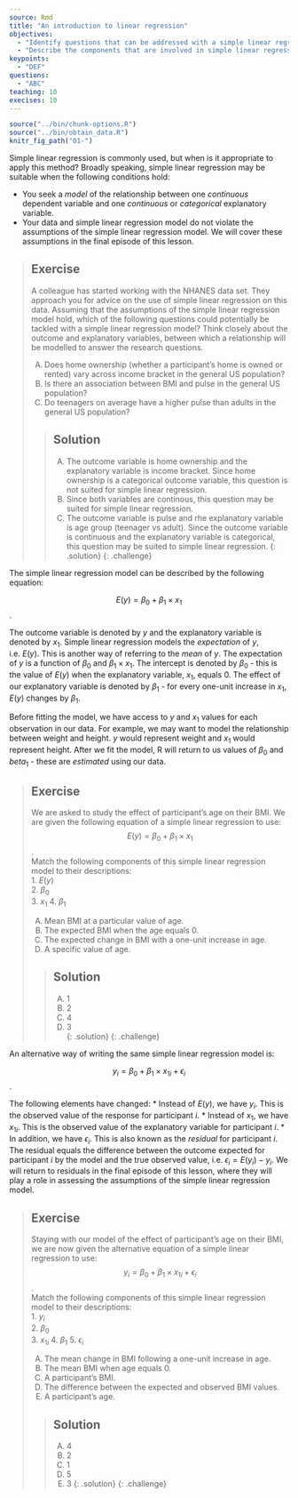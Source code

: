 ---
source: Rmd
title: "An introduction to linear regression"
objectives:
  - "Identify questions that can be addressed with a simple linear regression model."
  - "Describe the components that are involved in simple linear regression."
keypoints:
  - "DEF"
questions:
  - "ABC"
teaching: 10
execises: 10
---

```{r, include=FALSE}
source("../bin/chunk-options.R")
source("../bin/obtain_data.R")
knitr_fig_path("01-")
```

Simple linear regression is commonly used, but when is it appropriate to apply this method? Broadly speaking, simple linear regression may be suitable when the following conditions hold:

* You seek a *model* of the relationship between one *continuous* dependent variable and one *continuous* or *categorical* explanatory variable. 
* Your data and simple linear regression model do not violate the assumptions of the simple linear regression model. We will cover these assumptions in the final episode of this lesson.

> ## Exercise  
> A colleague has started working with the NHANES data set. They approach 
> you for advice on the use of simple linear regression on this data. 
> Assuming that the assumptions of the simple linear regression model hold, which
> of the following questions could potentially be tackled with a simple 
> linear regression model? Think closely about the outcome and explanatory
> variables, between which a relationship will be modelled to answer the 
> research questions.
>   
> A) Does home ownership (whether a participant's home is owned or rented)
> vary across income bracket in the general US population?  
> B) Is there an association between BMI and pulse in the general US population?  
> C) Do teenagers on average have a higher pulse than adults in the 
> general US population?
> 
> > ## Solution
> > A) The outcome variable is home ownership and the explanatory variable is 
> > income bracket.
> > Since home ownership is a categorical outcome variable, this question is not 
> > suited for simple linear regression.  
> > B) Since both variables are continous, this question may be suited 
> > for simple linear regression.  
> > C) The outcome variable is pulse and rhe explanatory variable is age group
> > (teenager vs adult). Since the outcome variable is 
> > continuous and the explanatory variable is categorical, 
> > this question may be suited to simple linear regression.
> {: .solution}
{: .challenge}

The simple linear regression model can be described by the following equation:

$$
E(y) = \beta_0 + \beta_1 \times x_1
$$.

The outcome variable is denoted by $y$ and the explanatory variable is denoted by $x_1$. Simple linear regression models the *expectation* of $y$, i.e. $E(y)$. This is another way of referring to the *mean* of $y$. The expectation of $y$ is a function of $\beta_0$ and $\beta_1 \times x_1$. The intercept is denoted by $\beta_0$ - this is the value of $E(y)$ when the explanatory variable, $x_1$, equals 0. The effect of our explanatory variable is denoted by $\beta_1$ - for every one-unit increase in $x_1$, $E(y)$ changes by $\beta_1$.


Before fitting the model, we have access to $y$ and $x_1$ values for each observation in our data. For example, we may want to model the relationship between weight and height. $y$ would represent weight and $x_1$ would represent height. After we fit the model, R will return to us values of $\beta_0$ and $beta_1$ - these are *estimated* using our data. 

> ## Exercise  
> We are asked to study the effect of participant's age on their BMI. We are given the following equation of a simple linear regression to use:  
> $$E(y) = \beta_0 + \beta_1 \times x_1$$.    
> Match the following components of this simple linear regression model to their
> descriptions:  
> 1. $E(y)$  
> 2. ${\beta}_0$  
> 3. $x_1$
> 4. ${\beta}_1$  
>  
> A) Mean BMI at a particular value of age.   
> B) The expected BMI when the age equals 0.    
> C) The expected change in BMI with a one-unit increase in age.  
> D) A specific value of age.
>  
> > ## Solution
> > A) 1   
> > B) 2  
> > C) 4  
> > D) 3  
> {: .solution}
{: .challenge}

An alternative way of writing the same simple linear regression model is:

$$
y_i = \beta_0 + \beta_1 \times {x_1}_i + \epsilon_i
$$.

The following elements have changed:
* Instead of $E(y)$, we have $y_i$. This is the observed value of the response for participant $i$.
* Instead of $x_1$, we have ${x_1}_i$. This is the observed value of the explanatory variable for participant $i$. 
* In addition, we have $\epsilon_i$. This is also known as the *residual* for participant $i$. The residual equals the difference between the outcome expected for participant $i$ by the model and the true observed value, i.e. $\epsilon_i = E(y_i) - y_i$. We will return to residuals in the final episode of this lesson, where they will play a role in assessing the assumptions of the simple linear regression model. 

> ## Exercise  
> Staying with our model of the effect of participant's age on their BMI, 
> we are now given the alternative equation of a simple linear regression to use: 
> $$y_i = \beta_0 + \beta_1 \times {x_1}_i + \epsilon_i$$.    
> Match the following components of this simple linear regression model to their
> descriptions:  
> 1. $y_i$  
> 2. ${\beta}_0$  
> 3. ${x_1}_i$
> 4. ${\beta}_1$
> 5. $\epsilon_i$
>  
>    
> A) The mean change in BMI following a one-unit increase in age.   
> B) The mean BMI when age equals 0.      
> C) A participant's BMI.  
> D) The difference between the expected and observed BMI values.  
> E) A participant's age.  
>  
> > ## Solution
> > A) 4   
> > B) 2  
> > C) 1  
> > D) 5  
> > E) 3
> {: .solution}
{: .challenge}

